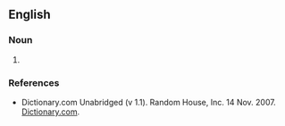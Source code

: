 ==English==

===Noun===
{{en-noun|es}}

# {{alternative spelling of|nonesuch|lang=en}}

===References===
* Dictionary.com Unabridged (v 1.1). Random House, Inc. 14 Nov. 2007. [http://dictionary.reference.com/browse/nonsuch Dictionary.com].